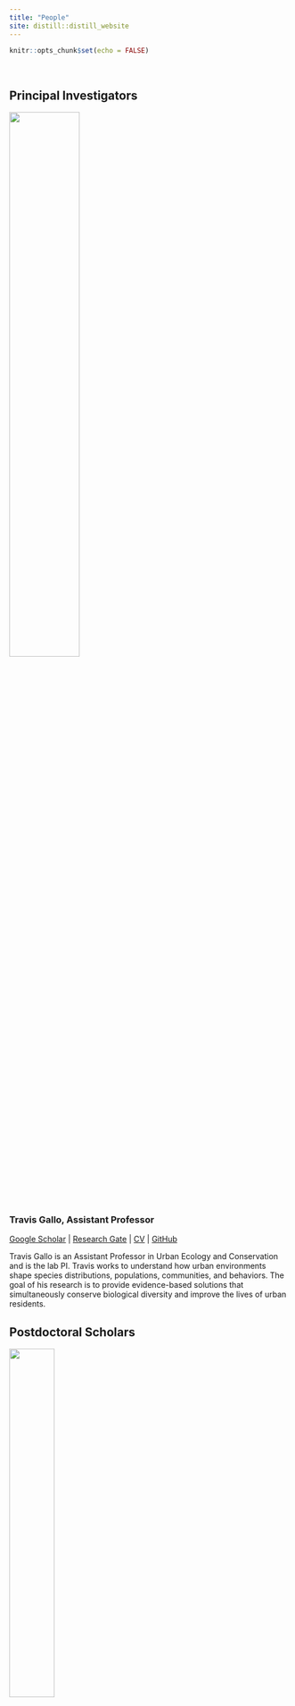 ```yaml
---
title: "People"
site: distill::distill_website
---
```


```r
knitr::opts_chunk$set(echo = FALSE)
```

<style>
d-title, d-byline {
  display: none
}
</style>

<br>

## Principal Investigators

![](images/people/gallo_headshot.jpeg){width=50%}

### Travis Gallo, Assistant Professor
[Google Scholar](https://scholar.google.com/citations?user=RaEz6G8AAAAJ&amp;hl=en){target="_blank"} | [Research Gate](https://www.researchgate.net/profile/Travis_Gallo){target="_blank"} | [CV](publications/2023-11-28_CV_Gallo.pdf) | [GitHub](https://github.com/TravisGallo)

Travis Gallo is an Assistant Professor in Urban Ecology and Conservation and is the lab PI. Travis works to understand how urban environments shape species distributions, populations, communities, and behaviors. The goal of his research is to provide evidence-based solutions that simultaneously conserve biological diversity and improve the lives of urban residents.


## Postdoctoral Scholars

![](images/people/gabby.jpeg){width=40%}

### Gabby Palomo, Postdoctoral Researcher

[Gabby's personal website](https://gabspalomo.github.io/)

I am a postdoctoral researcher working on a 2-year research project to understand potential areas of interactions between humans and white-tailed deer using camera traps and human mobility data across multiple US cities. Deer are a species of interest in understanding spillover risk between humans and wildlife since multiple studies have identified SARS-CoV-2 infections in white-tailed deer. I got my PhD from the University of Nebraska Lincoln in 2022, working with Andrew J Tyre (advisor). My background is in carnivore ecology, specifically ocelot populations in Guatemala. I am interested in studying the impacts of human activities on wildlife and their effects on population dynamics, behavior, and wildlife-habitat relationships. However, I spend so much time learning about Bayesian models that I'm starting to question my priors in ecology. I'm originally from Guatemala and have previously worked in natural history collections, teaching undergraduate-level classes, and orchid and bromeliad horticulture. 

## Graduate Students

![](images/people/merri_collins.jpeg){width=40%}

### Merri Collins, Ph.D. Candidate

I am a graduate student in Environmental Science and Technology at the University of Maryland. I have worked with a variety of species in past positions as a wildlife conservation biologist, everything from herpetofauna to marine mammals. I am interested in human/wildlife conflict mitigation, understanding drivers of local habitat and species losses, and how we can reduce these through practical application and management. During my PhD I started the National Capital’s first large-scale, and long-term urban wildlife monitoring project.

<br>

![](images/people/dan_herrera.jpg){width=40%}

### Dan Herrera, Ph.D. Candidate

[Dan's personal website](https://www.herrerawildlife.com/)

I am a graduate student in Environmental Science and Technology at the University of Maryland. My research experience has broadly focused on animal behavior and urban ecology. During the winter of 2017 and summer of 2018, I worked with Dr. Gallo at the Urban Wildlife Institute in Chicago, IL. I have since moved to Washington, DC, to survey the Capitol’s wildlife through a collaboration between the Humane Rescue Alliance and the Smithsonian Conservation Biology Institute. I am thrilled to continue working with Dr. Gallo as we use these data to better understand wildlife response to urbanization on a fine scale. I am interested in dynamic interactions between the anthropogenic and natural landscapes that influence urban wildlife, and the resulting potential human-wildlife conflict.

<br>

![](images/people/adampekor.jpeg){width=40%}

### Adam Pekor, Ph.D. Student

I am a graduate student in Environmental Science and Technology with a background in law. My research focuses on human-wildlife coexistence and lion population connectivity in northern Tanzania. Working with a local conservation organization called KopeLion, I helped develop a conservation incentive payment program to mitigate human-lion conflict in a key protected area. I am now studying the impacts of this program and lion population connectivity across the region to help understand the most effective tools for engaging communities, facilitating connectivity, and promoting coexistence in shared landscapes.

<br>

![](images/people/Colleen.jpeg){width=40%}

### Colleen O'Donnell, Ph.D. Student

I am a graduate student with the Environmental Science and Technology Department at the University of Maryland. My background is in wildlife conservation, community-based climate adaptation, combating wildlife crime, sustainable and wildlife-friendly livelihoods, and habitat restoration. I have worked on species and with communities in African forests, mountains, wetlands, and savannas and in high-mountain peatlands of the Himalayas and Andes. Through my PhD and beyond, I hope to contribute to addressing what I see as one of Earth’s most pressing existential threats—biodiversity loss. I am particularly interested in restoring ecosystems through reintroductions of keystone species, especially carnivores, and reducing human-wildlife conflict. I earned a bachelors in biology from the University of Notre Dame and a Masters in sustainable development from the University of London SOAS.

<br>

![](images/people/Matthew_Payne.png){width=40%}

### Matthew Payne, M.S. Student

I am a graduate student in Environmental Science and Technology at the University of Maryland. I received my bachelor’s degree in Wildlife and Fisheries from Frostburg State University. I am currently working as a naturalist with the Maryland-National Capital Park and Planning Commission. I have several years of experience conducting species richness and abundance studies at Jug Bay Wetlands Sanctuary and its surrounding properties in Anne Arundel County. My primary graduate research focus is understanding how urbanization and other aspects of humanity can impact the movements, behavior, and populations of mammals in urban environments.


## Undergraduate Students

![](images/people/Abdullah.png){width=40%}

### Jishan Chowdhury, Research Assistant

I am an undergrad student in the Environmental Science And Technology program at the University Of Maryland with a concentration in Ecological Tech Design. I have always been very passionate about the environment and how humans affect the environment. My dream is to see an environmently friendly world.

<br>

![](images/people/LaraAbedin.jpeg){width=40%}

### Lara Abedin, Research Assistant

I'm an undergraduate student majoring in Environmental Science and Policy, with a concentration in Biodiversity and Conservation Biology. I love learning about ecology and how different organisms play an integral role to the overall health of an ecosystem. I am interested in conservation and finding sustainable solutions to current environmental problems.


## Lab Alumni

### Graduate Students:

**Alexia Yau** - M.S. (2021-2024). Currently at USFWS

**Krista Shires** - Ph.D. (2020-2023). Currently at George Mason University

**Hannah Wood** - M.S. (2021-2023). Currently at Children'S Science Center, Fairfax

**Kay Pontarelli** - M.S. (2021-2023). Currently at U.S. Army Aberdeen Proving Ground

**Angela Gaal** - M.S. (2019-2021). Currently at Lord Green Strategies

**Kate Ritzel** - M.S. (2019-2021). Currently at U.S.G.S.

**Nick Moreno** - Ph.D. student on rotation (2020)

### Undergraduate Students:

**Faith Kruger** - Undergraduate Research Assistant (2020-2022)

**Tristan Silva-Montoya** - Undergraduate Research Assistant (2020-2022)

**Alix Upchurch** - Undergraduate Research Assistant (2022)

**Roberto Aguilar-Rojas** - Undergraduate Research Assistant (2021)

**Khanh Nguyen** - Undergraduate Research Assistant (2020)

**Melissa Irahet** - Undergraduate Research Assistant (2020)

**Daniel Marzluff** - Undergraduate Research Assistant (2020)